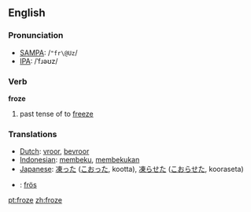 ==English==
=== Pronunciation ===
*[[w:SAMPA|SAMPA]]: /<tt>"fr\@Uz</tt>/
*[[w:IPA|IPA]]: /ˈfɹəʊz/

=== Verb ===
'''froze'''

# past tense of to [[freeze]]

=== Translations ===
*[[Dutch]]: [[vroor]], [[bevroor]]
*[[Indonesian]]: [[beku|membeku]], [[beku|membekukan]]
*[[Japanese]]: [[凍った]] ([[こおった]], kootta), [[凍らせた]] ([[こおらせた]], kooraseta)
*{{sv}}: [[frös]]

[[pt:froze]]
[[zh:froze]]